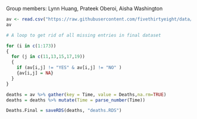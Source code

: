 Group members: Lynn Huang, Prateek Oberoi, Aisha Washington 

```r
av <- read.csv("https://raw.githubusercontent.com/fivethirtyeight/data/master/avengers/avengers.csv", stringsAsFactors = FALSE)
av
```


```r
# A loop to get rid of all missing entries in final dataset

for (i in c(1:173))
{
  for (j in c(11,13,15,17,19))
  {
    if (av[i,j] != "YES" & av[i,j] != "NO" )
    {av[i,j] = NA}
  }
}

deaths = av %>% gather(key = Time, value = Deaths,na.rm=TRUE)
deaths = deaths %>% mutate(Time = parse_number(Time))
```

```r
Deaths.Final = saveRDS(deaths, "deaths.RDS")
```